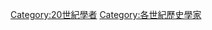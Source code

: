 {{CatPair|19世紀歷史學家|21世紀歷史學家}}

[[Category:20世紀學者|Category:20世紀學者]]
[[Category:各世紀歷史學家|Category:各世紀歷史學家]]